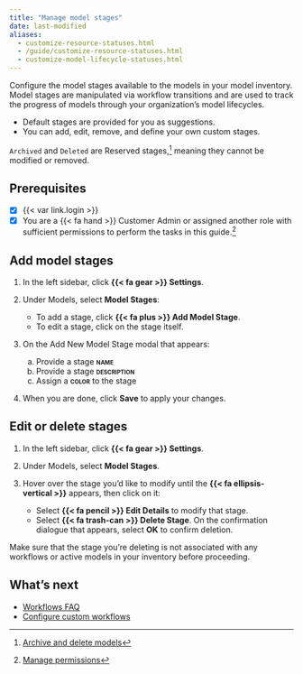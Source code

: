```yaml
---
title: "Manage model stages"
date: last-modified
aliases:
  - customize-resource-statuses.html
  - /guide/customize-resource-statuses.html
  - customize-model-lifecycle-statuses.html
---
```


Configure the model stages available to the models in your model inventory. Model stages are manipulated via workflow transitions and are used to track the progress of models through your organization's model lifecycles.

- Default stages are provided for you as suggestions.
- You can add, edit, remove, and define your own custom stages.

::: {.callout}
`Archived` and `Deleted` are [Reserved]{.bubble} stages,[^1] meaning they cannot be modified or removed.
:::

::: {.attn}

## Prerequisites

- [x] {{< var link.login >}}
- [x] You are a [{{< fa hand >}} Customer Admin]{.bubble} or assigned another role with sufficient permissions to perform the tasks in this guide.[^2] 

:::

## Add model stages

1. In the left sidebar, click **{{< fa gear >}} Settings**.

2. Under Models, select **Model Stages**:

    - To add a stage, click **{{< fa plus >}} Add Model Stage**.
    - To edit a stage, click on the stage itself.

3. On the Add New Model Stage modal that appears:

    a. Provide a stage **[name]{.smallcaps}** 
    b. Provide a stage **[description]{.smallcaps}** 
    c. Assign a **[color]{.smallcaps}** to the stage

4. When you are done, click **Save** to apply your changes.

## Edit or delete stages

1. In the left sidebar, click **{{< fa gear >}} Settings**.

2. Under Models, select **Model Stages**.

3. Hover over the stage you'd like to modify until the **{{< fa ellipsis-vertical >}}** appears, then click on it:

    - Select **{{< fa pencil >}} Edit Details** to modify that stage.
    - Select **{{< fa trash-can >}} Delete Stage**. On the confirmation dialogue that appears, select **OK** to confirm deletion.

::: {.callout-important title="Deleting stages already in use will cause your workflows to no longer function correctly."}
Make sure that the stage you're deleting is not associated with any workflows or active models in your inventory before proceeding. 
:::

## What's next

- [Workflows FAQ](/faq/faq-workflows.qmd)
- [Configure custom workflows](configure-model-workflows.qmd)


<!-- FOOTNOTES -->

[^1]: [Archive and delete models](/guide/model-inventory/archive-delete-models.qmd)

[^2]: [Manage permissions](/guide/configuration/manage-permissions.qmd)

